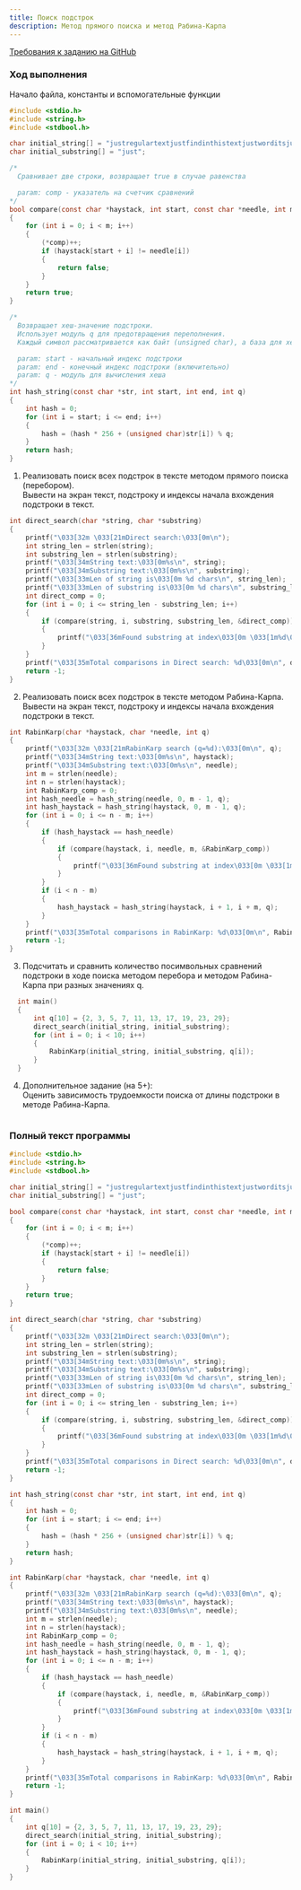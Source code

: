 ```yaml
---
title: Поиск подстрок
description: Метод прямого поиска и метод Рабина-Карпа
---
```


[Требования к заданию на GitHub](https://github.com/MichaelRayven/project-nexus/issues/10)

### Ход выполнения

Начало файла, константы и вспомогательные функции
```c
#include <stdio.h>
#include <string.h>
#include <stdbool.h>

char initial_string[] = "justregulartextjustfindinthistextjustworditsjustaword";
char initial_substring[] = "just";

/*
  Сравнивает две строки, возвращает true в случае равенства

  param: comp - указатель на счетчик сравнений
*/
bool compare(const char *haystack, int start, const char *needle, int m, int *comp)
{
    for (int i = 0; i < m; i++)
    {
        (*comp)++;
        if (haystack[start + i] != needle[i])
        {
            return false;
        }
    }
    return true;
}

/*
  Возвращает хеш-значение подстроки.
  Использует модуль q для предотвращения переполнения.
  Каждый символ рассматривается как байт (unsigned char), а база для хеширования — 256.

  param: start - начальный индекс подстроки
  param: end - конечный индекс подстроки (включительно)
  param: q - модуль для вычисления хеша
*/
int hash_string(const char *str, int start, int end, int q)
{
    int hash = 0;
    for (int i = start; i <= end; i++)
    {
        hash = (hash * 256 + (unsigned char)str[i]) % q;
    }
    return hash;
}
```

1. Реализовать поиск всех подстрок в тексте методом прямого поиска (перебором).  
Вывести на экран текст, подстроку и индексы начала вхождения подстроки в текст.

```c
int direct_search(char *string, char *substring)
{
    printf("\033[32m \033[21mDirect search:\033[0m\n");
    int string_len = strlen(string);
    int substring_len = strlen(substring);
    printf("\033[34mString text:\033[0m%s\n", string);
    printf("\033[34mSubstring text:\033[0m%s\n", substring);
    printf("\033[33mLen of string is\033[0m %d chars\n", string_len);
    printf("\033[33mLen of substring is\033[0m %d chars\n", substring_len);
    int direct_comp = 0;
    for (int i = 0; i <= string_len - substring_len; i++)
    {
        if (compare(string, i, substring, substring_len, &direct_comp))
        {
            printf("\033[36mFound substring at index\033[0m \033[1m%d\033[0m\n", i);
        }
    }
    printf("\033[35mTotal comparisons in Direct search: %d\033[0m\n", direct_comp);
    return -1;
}
```

2. Реализовать поиск всех подстрок в тексте методом Рабина-Карпа.  
Вывести на экран текст, подстроку и индексы начала вхождения подстроки в текст.

```c
int RabinKarp(char *haystack, char *needle, int q)
{
    printf("\033[32m \033[21mRabinKarp search (q=%d):\033[0m\n", q);
    printf("\033[34mString text:\033[0m%s\n", haystack);
    printf("\033[34mSubstring text:\033[0m%s\n", needle);
    int m = strlen(needle);
    int n = strlen(haystack);
    int RabinKarp_comp = 0;
    int hash_needle = hash_string(needle, 0, m - 1, q);
    int hash_haystack = hash_string(haystack, 0, m - 1, q);
    for (int i = 0; i <= n - m; i++)
    {
        if (hash_haystack == hash_needle)
        {
            if (compare(haystack, i, needle, m, &RabinKarp_comp))
            {
                printf("\033[36mFound substring at index\033[0m \033[1m%d\033[0m\n", i);
            }
        }
        if (i < n - m)
        {
            hash_haystack = hash_string(haystack, i + 1, i + m, q);
        }
    }
    printf("\033[35mTotal comparisons in RabinKarp: %d\033[0m\n", RabinKarp_comp);
    return -1;
}
```

3. Подсчитать и сравнить количество посимвольных сравнений подстроки в ходе поиска методом перебора и методом Рабина-Карпа при разных значениях q.

```c
  int main()
  {
      int q[10] = {2, 3, 5, 7, 11, 13, 17, 19, 23, 29};
      direct_search(initial_string, initial_substring);
      for (int i = 0; i < 10; i++)
      {
          RabinKarp(initial_string, initial_substring, q[i]);
      }
  }
```

4. Дополнительное задание (на 5+):  
Оценить зависимость трудоемкости поиска от длины подстроки в методе Рабина-Карпа.

```c
```

### Полный текст программы
```c
#include <stdio.h>
#include <string.h>
#include <stdbool.h>

char initial_string[] = "justregulartextjustfindinthistextjustworditsjustaword";
char initial_substring[] = "just";

bool compare(const char *haystack, int start, const char *needle, int m, int *comp)
{
    for (int i = 0; i < m; i++)
    {
        (*comp)++;
        if (haystack[start + i] != needle[i])
        {
            return false;
        }
    }
    return true;
}

int direct_search(char *string, char *substring)
{
    printf("\033[32m \033[21mDirect search:\033[0m\n");
    int string_len = strlen(string);
    int substring_len = strlen(substring);
    printf("\033[34mString text:\033[0m%s\n", string);
    printf("\033[34mSubstring text:\033[0m%s\n", substring);
    printf("\033[33mLen of string is\033[0m %d chars\n", string_len);
    printf("\033[33mLen of substring is\033[0m %d chars\n", substring_len);
    int direct_comp = 0;
    for (int i = 0; i <= string_len - substring_len; i++)
    {
        if (compare(string, i, substring, substring_len, &direct_comp))
        {
            printf("\033[36mFound substring at index\033[0m \033[1m%d\033[0m\n", i);
        }
    }
    printf("\033[35mTotal comparisons in Direct search: %d\033[0m\n", direct_comp);
    return -1;
}

int hash_string(const char *str, int start, int end, int q)
{
    int hash = 0;
    for (int i = start; i <= end; i++)
    {
        hash = (hash * 256 + (unsigned char)str[i]) % q;
    }
    return hash;
}

int RabinKarp(char *haystack, char *needle, int q)
{
    printf("\033[32m \033[21mRabinKarp search (q=%d):\033[0m\n", q);
    printf("\033[34mString text:\033[0m%s\n", haystack);
    printf("\033[34mSubstring text:\033[0m%s\n", needle);
    int m = strlen(needle);
    int n = strlen(haystack);
    int RabinKarp_comp = 0;
    int hash_needle = hash_string(needle, 0, m - 1, q);
    int hash_haystack = hash_string(haystack, 0, m - 1, q);
    for (int i = 0; i <= n - m; i++)
    {
        if (hash_haystack == hash_needle)
        {
            if (compare(haystack, i, needle, m, &RabinKarp_comp))
            {
                printf("\033[36mFound substring at index\033[0m \033[1m%d\033[0m\n", i);
            }
        }
        if (i < n - m)
        {
            hash_haystack = hash_string(haystack, i + 1, i + m, q);
        }
    }
    printf("\033[35mTotal comparisons in RabinKarp: %d\033[0m\n", RabinKarp_comp);
    return -1;
}

int main()
{
    int q[10] = {2, 3, 5, 7, 11, 13, 17, 19, 23, 29};
    direct_search(initial_string, initial_substring);
    for (int i = 0; i < 10; i++)
    {
        RabinKarp(initial_string, initial_substring, q[i]);
    }
}
```